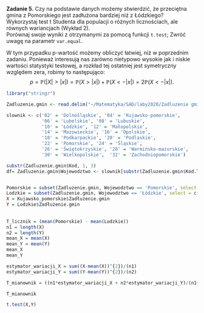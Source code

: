 
**Zadanie 5.**  Czy na podstawie danych możemy stwierdzić, że przeciętna gmina z Pomorskiego jest zadłużona bardziej niż z Łódzkiego?  
Wykorzystaj test t Studenta dla populacji o różnych licznościach, ale równych wariancjach (Wykład 2).  
Porównaj swoje wyniki z otrzymanymi za pomocą funkcji `t.test`; Zwróć uwagę na parametr `var.equal`.

W tym przypadku p-wartość możemy obliczyć łatwiej, niż w poprzednim zadaniu. Ponieważ interesują nas zarówno nietypowo wysokie jak i niskie wartości statystyki testowej, a rozkład tej ostatniej jest symetryczny względem zera, robimy to następująco:
$$p = \mathbb{P}(|X| > |x|) = \mathbb{P}(X > |x|) + \mathbb{P}(X < -|x|) = 2\mathbb{P}(X < -|x|).$$

```r
library("stringr")

Zadluzenie.gmin <- read.delim("~/Matematyka/SAD/laby2020/Zadluzenie gmin.csv", colClasses = c('factor', 'factor', 'factor', 'numeric', 'factor', 'factor'))

slownik <- c('02' = 'Dolnośląskie', '04' = 'Kujawsko-pomorskie',
             '06' = 'Lubelskie', '08' = 'Lubuskie',
             '10' = 'Łódzkie', '12' = 'Małopolskie',
             '14' = 'Mazowieckie', '16' = 'Opolskie', 
             '18' = 'Podkarpackie', '20' = 'Podlaskie',
             '22' = 'Pomorskie', '24' = 'Śląskie',
             '26' = 'Świętokrzyskie', '28' = 'Warmińsko-mazurskie',
             '30' = 'Wielkopolskie',  '32' = 'Zachodniopomorskie')

substr(Zadluzenie.gmin$Kod, 1, 3)
df= Zadluzenie.gmin$Wojewodztwo <- slownik[substr(Zadluzenie.gmin$Kod.Teryt, 1, 2)]


Pomorskie = subset(Zadluzenie.gmin, Wojewodztwo == 'Pomorskie', select = c(Wojewodztwo, Zadłużenie.gmin))
Lodzkie = subset(Zadluzenie.gmin, Wojewodztwo == 'Łódzkie', select = c(Wojewodztwo, Zadłużenie.gmin))
X = Kujawsko_pomorskie$Zadłużenie.gmin
Y = Lodzkie$Zadłużenie.gmin
  
  
T_licznik = (mean(Pomorskie) - mean(Lodzkie))
n1 = length(X)
n2 = length(Y)
mean_X = mean(X)
mean_Y = mean(Y)
mean_X
mean_Y

estymator_wariacji_X = sum((X-mean(X))^{2})/(n1)
estymator_wariacji_Y = sum((Y-mean(Y))^{2})/(n2)

T_mianownik = ((n1*estymator_wariacji_X + n2*estymator_wariacji_Y)/(n1+n2-2))^{0.5}

T_mianownik

t.test(X,Y)
```